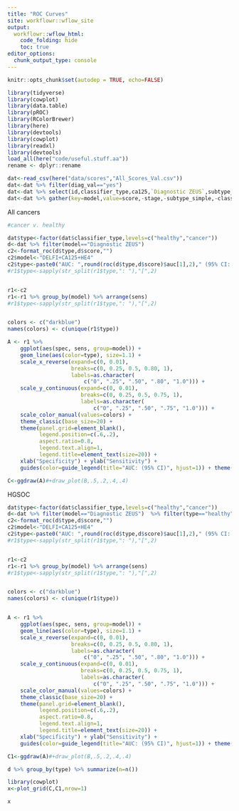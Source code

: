 ```yaml
---
title: "ROC Curves"
site: workflowr::wflow_site
output:
  workflowr::wflow_html:
    code_folding: hide
    toc: true
editor_options:
  chunk_output_type: console
---
```



```r
knitr::opts_chunk$set(autodep = TRUE, echo=FALSE)
```

```r
library(tidyverse)
library(cowplot)
library(data.table)
library(pROC)
library(RColorBrewer)
library(here)
library(devtools)
library(cowplot)
library(readxl)
library(devtools)
load_all(here("code/useful.stuff.aa"))
rename <- dplyr::rename

dat<-read_csv(here("data/scores","All_Scores_Val.csv"))
dat<-dat %>% filter(diag_val=="yes")
dat<-dat %>% select(id,classifier_type,ca125,`Diagnostic ZEUS`,subtype_simple,stage)
dat<-dat %>% gather(key=model,value=score,-stage,-subtype_simple,-classifier_type,-id) %>% filter(!is.na(score))

```

All cancers

```r
#cancer v. healthy

dat$type<-factor(dat$classifier_type,levels=c("healthy","cancer"))
d<-dat %>% filter(model=="Diagnostic ZEUS")
c2<-format_roc(d$type,d$score,"")
c2$model<-"DELFI+CA125+HE4"
c2$type<-paste0("AUC: ",round(roc(d$type,d$score)$auc[1],2)," (95% CI: ",round(roc(d$type,d$score,ci=T)$ci[1],2) ,"-",round(roc(d$type,d$score,ci=T)$ci[3],2) ,")")
#r1$type<-sapply(str_split(r1$type,": "),"[",2)


r1<-c2
r1<-r1 %>% group_by(model) %>% arrange(sens)
#r1$type<-sapply(str_split(r1$type,": "),"[",2)


colors <- c("darkblue")
names(colors) <- c(unique(r1$type))

A <- r1 %>%
    ggplot(aes(spec, sens, group=model)) +
    geom_line(aes(color=type), size=1.1) +
    scale_x_reverse(expand=c(0, 0.01),
                    breaks=c(0, 0.25, 0.5, 0.80, 1),
                    labels=as.character(
                        c("0", ".25", ".50", ".80", "1.0"))) +
    scale_y_continuous(expand=c(0, 0.01),
                       breaks=c(0, 0.25, 0.5, 0.75, 1),
                       labels=as.character(
                           c("0", ".25", ".50", ".75", "1.0"))) +
    scale_color_manual(values=colors) +
    theme_classic(base_size=20) +
    theme(panel.grid=element_blank(),
          legend.position=c(.6,.2),
          aspect.ratio=0.8,
          legend.text.align=1,
          legend.title=element_text(size=20)) +
    xlab("Specificity") + ylab("Sensitivity") +
    guides(color=guide_legend(title="AUC: (95% CI)", hjust=1)) + theme( strip.background = element_blank(), plot.title = element_text(hjust = 0.5))+ggtitle("All Cancers (n=40)")

C<-ggdraw(A)#+draw_plot(B,.5,.2,.4,.4)


```



HGSOC
```r

dat$type<-factor(dat$classifier_type,levels=c("healthy","cancer"))
d<-dat %>% filter(model=="Diagnostic ZEUS")  %>% filter(type=="healthy"|subtype_simple=="HGSOC")
c2<-format_roc(d$type,d$score,"")
c2$model<-"DELFI+CA125+HE4"
c2$type<-paste0("AUC: ",round(roc(d$type,d$score)$auc[1],2)," (95% CI: ",round(roc(d$type,d$score,ci=T)$ci[1],2) ,"-",round(roc(d$type,d$score,ci=T)$ci[3],2) ,")")
#r1$type<-sapply(str_split(r1$type,": "),"[",2)


r1<-c2
r1<-r1 %>% group_by(model) %>% arrange(sens)
#r1$type<-sapply(str_split(r1$type,": "),"[",2)


colors <- c("darkblue")
names(colors) <- c(unique(r1$type))


A <- r1 %>%
    ggplot(aes(spec, sens, group=model)) +
    geom_line(aes(color=type), size=1.1) +
    scale_x_reverse(expand=c(0, 0.01),
                    breaks=c(0, 0.25, 0.5, 0.80, 1),
                    labels=as.character(
                        c("0", ".25", ".50", ".80", "1.0"))) +
    scale_y_continuous(expand=c(0, 0.01),
                       breaks=c(0, 0.25, 0.5, 0.75, 1),
                       labels=as.character(
                           c("0", ".25", ".50", ".75", "1.0"))) +
    scale_color_manual(values=colors) +
    theme_classic(base_size=20) +
    theme(panel.grid=element_blank(),
          legend.position=c(.6,.2),
          aspect.ratio=0.8,
          legend.text.align=1,
          legend.title=element_text(size=20)) +
    xlab("Specificity") + ylab("Sensitivity") +
    guides(color=guide_legend(title="AUC: (95% CI)", hjust=1)) + theme( strip.background = element_blank(), plot.title = element_text(hjust = 0.5))+ggtitle("HGSOC (n=16)")

C1<-ggdraw(A)#+draw_plot(B,.5,.2,.4,.4)

d %>% group_by(type) %>% summarize(n=n())


```



```r
library(cowplot)
x<-plot_grid(C,C1,nrow=1)

x

```

